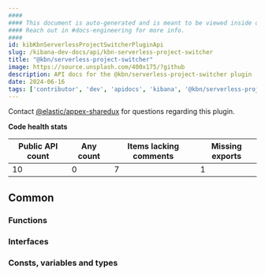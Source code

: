 ```yaml
---
####
#### This document is auto-generated and is meant to be viewed inside our experimental, new docs system.
#### Reach out in #docs-engineering for more info.
####
id: kibKbnServerlessProjectSwitcherPluginApi
slug: /kibana-dev-docs/api/kbn-serverless-project-switcher
title: "@kbn/serverless-project-switcher"
image: https://source.unsplash.com/400x175/?github
description: API docs for the @kbn/serverless-project-switcher plugin
date: 2024-06-16
tags: ['contributor', 'dev', 'apidocs', 'kibana', '@kbn/serverless-project-switcher']
---
```




Contact [@elastic/appex-sharedux](https://github.com/orgs/elastic/teams/appex-sharedux) for questions regarding this plugin.

**Code health stats**

| Public API count  | Any count | Items lacking comments | Missing exports |
|-------------------|-----------|------------------------|-----------------|
| 10 | 0 | 7 | 1 |

## Common

### Functions
<DocDefinitionList data={kbnServerlessProjectSwitcherObj.common.functions}/>

### Interfaces
<DocDefinitionList data={kbnServerlessProjectSwitcherObj.common.interfaces}/>

### Consts, variables and types
<DocDefinitionList data={kbnServerlessProjectSwitcherObj.common.misc}/>


